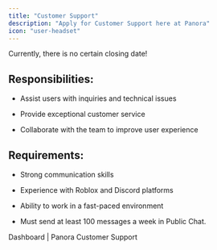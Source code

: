 ```yaml
---
title: "Customer Support"
description: "Apply for Customer Support here at Panora"
icon: "user-headset"
---
```


<Note>Currently, there is no certain closing date!</Note>

## Responsibilities:

* Assist users with inquiries and technical issues

* Provide exceptional customer service

* Collaborate with the team to improve user experience

## Requirements:

* Strong communication skills

* Experience with Roblox and Discord platforms

* Ability to work in a fast-paced environment

* Must send at least 100 messages a week in Public Chat.

<CardGroup cols={1}>
  <Card href="https://app.panora.cc" icon="pen-to-square" horizontal>
    Dashboard | Panora Customer Support
  </Card>
</CardGroup>